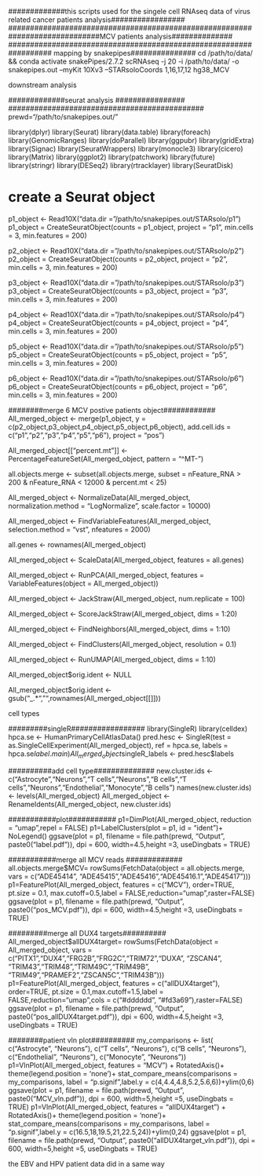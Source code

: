 #############this scripts used for the singele cell RNAseq data of virus related cancer patients analysis#################
########################################################
#####################MCV patients analysis##############
########################################################
########## mapping by snakepipes###############
cd /path/to/data/ && conda activate snakePipes/2.7.2
scRNAseq -j 20 -i /path/to/data/ -o snakepipes.out --myKit 10Xv3 --STARsoloCoords 1,16,17,12 hg38_MCV  

########### downstream analysis###################
#############################################
#############seurat analysis ################
#############################################
prewd="/path/to/snakepipes.out/"

library(dplyr)
library(Seurat)
library(data.table)
library(foreach)
library(GenomicRanges)
library(doParallel)
library(ggpubr)
library(gridExtra)
library(Signac)
library(SeuratWrappers)
library(monocle3)
library(cicero)
library(Matrix)
library(ggplot2)
library(patchwork)
library(future)
library(stringr)
library(DESeq2)
library(rtracklayer)
library(SeuratDisk)

# create a Seurat object
p1_object <- Read10X("data.dir ="/path/to/snakepipes.out/STARsolo/p1")
p1_object = CreateSeuratObject(counts = p1_object, project = "p1", min.cells = 3, min.features = 200)

p2_object <- Read10X("data.dir ="/path/to/snakepipes.out/STARsolo/p2")
p2_object = CreateSeuratObject(counts = p2_object, project = "p2", min.cells = 3, min.features = 200)

p3_object <- Read10X("data.dir ="/path/to/snakepipes.out/STARsolo/p3")
p3_object = CreateSeuratObject(counts = p3_object, project = "p3", min.cells = 3, min.features = 200)

p4_object <- Read10X("data.dir ="/path/to/snakepipes.out/STARsolo/p4")
p4_object = CreateSeuratObject(counts = p4_object, project = "p4", min.cells = 3, min.features = 200)

p5_object <- Read10X("data.dir ="/path/to/snakepipes.out/STARsolo/p5")
p5_object = CreateSeuratObject(counts = p5_object, project = "p5", min.cells = 3, min.features = 200)

p6_object <- Read10X("data.dir ="/path/to/snakepipes.out/STARsolo/p6")
p6_object = CreateSeuratObject(counts = p6_object, project = "p6", min.cells = 3, min.features = 200)

########merge 6 MCV postive patients object############
All_merged_object <- merge(p1_object, y = c(p2_object,p3_object,p4_object,p5_object,p6_object), add.cell.ids = c("p1","p2","p3","p4","p5","p6"), project = "pos")

All_merged_object[["percent.mt"]] <- PercentageFeatureSet(All_merged_object, pattern = "^MT-")

all.objects.merge <- subset(all.objects.merge, subset = nFeature_RNA > 200 & nFeature_RNA < 12000 & percent.mt < 25)

All_merged_object <- NormalizeData(All_merged_object, normalization.method = "LogNormalize", scale.factor = 10000)

All_merged_object <- FindVariableFeatures(All_merged_object, selection.method = "vst", nfeatures = 2000)

all.genes <- rownames(All_merged_object)

All_merged_object <- ScaleData(All_merged_object, features = all.genes)

All_merged_object <- RunPCA(All_merged_object, features = VariableFeatures(object = All_merged_object))

All_merged_object <- JackStraw(All_merged_object, num.replicate = 100)

All_merged_object <- ScoreJackStraw(All_merged_object, dims = 1:20)

All_merged_object <- FindNeighbors(All_merged_object, dims = 1:10)

All_merged_object <- FindClusters(All_merged_object, resolution = 0.1)

All_merged_object <- RunUMAP(All_merged_object, dims = 1:10)

All_merged_object$orig.ident <- NULL

All_merged_object$orig.ident <- gsub("_.*","",rownames(All_merged_object[[]]))

######### cell types#########
#########singleR#################
library(SingleR)
library(celldex)
hpca.se <- HumanPrimaryCellAtlasData()
pred.hesc <- SingleR(test = as.SingleCellExperiment(All_merged_object), ref = hpca.se, labels = hpca.se$label.main)
All_merged_object$singleR_labels <- pred.hesc$labels

##########add cell type##############
new.cluster.ids <- c("Astrocyte","Neurons","T cells","Neurons","B cells","T cells","Neurons","Endothelial","Monocyte","B cells")
names(new.cluster.ids) <- levels(All_merged_object)
All_merged_object <- RenameIdents(All_merged_object, new.cluster.ids)

###########plot###########
p1=DimPlot(All_merged_object, reduction = "umap",repel = FALSE) 
p1=LabelClusters(plot = p1, id = "ident")+ NoLegend()
ggsave(plot = p1, filename = file.path(prewd, "Output", paste0("label.pdf")), dpi = 600, width=4.5,height =3, useDingbats = TRUE)

###########merge all MCV reads #############
all.objects.merge$MCV= rowSums(FetchData(object = all.objects.merge, vars = c("ADE45414", "ADE45415","ADE45416","ADE45416.1","ADE45417")))
p1=FeaturePlot(All_merged_object, features = c("MCV"), order=TRUE, pt.size = 0.1, max.cutoff=0.5,label = FALSE,reduction="umap",raster=FALSE)
ggsave(plot = p1, filename = file.path(prewd, "Output", paste0("pos_MCV.pdf")), dpi = 600, width=4.5,height =3, useDingbats = TRUE)

#########merge all DUX4 targets##########
All_merged_object$allDUX4target= rowSums(FetchData(object = All_merged_object, vars = c("PITX1","DUX4","FRG2B","FRG2C","TRIM72","DUXA", "ZSCAN4", "TRIM43","TRIM48","TRIM49C","TRIM49B", "TRIM49","PRAMEF2","ZSCAN5C","TRIM43B")))
p1=FeaturePlot(All_merged_object, features = c("allDUX4target"), order=TRUE, pt.size = 0.1,max.cutoff=1.5,label = FALSE,reduction="umap",cols = c("#dddddd", "#fd3a69"),raster=FALSE)
ggsave(plot = p1, filename = file.path(prewd, "Output", paste0("pos_allDUX4target.pdf")), dpi = 600, width=4.5,height =3, useDingbats = TRUE)

########patient vln plot##########
my_comparisons <- list( c("Astrocyte", "Neurons"), c("T cells", "Neurons"), c("B cells", "Neurons"), c("Endothelial", "Neurons"), c("Monocyte", "Neurons"))
p1=VlnPlot(All_merged_object, features = "MCV") + RotatedAxis()+ theme(legend.position = 'none')+  stat_compare_means(comparisons = my_comparisons, label = "p.signif",label.y = c(4,4.4,4.8,5.2,5.6,6))+ylim(0,6)
ggsave(plot = p1, filename = file.path(prewd, "Output", paste0("MCV_vln.pdf")), dpi = 600, width=5,height =5, useDingbats = TRUE)
p1=VlnPlot(All_merged_object, features = "allDUX4target") + RotatedAxis()+ theme(legend.position = 'none')+  stat_compare_means(comparisons = my_comparisons, label = "p.signif",label.y = c(16.5,18,19.5,21,22.5,24))+ylim(0,24)
ggsave(plot = p1, filename = file.path(prewd, "Output", paste0("allDUX4target_vln.pdf")), dpi = 600, width=5,height =5, useDingbats = TRUE)


########## the EBV and HPV patient data did in a same way#############

